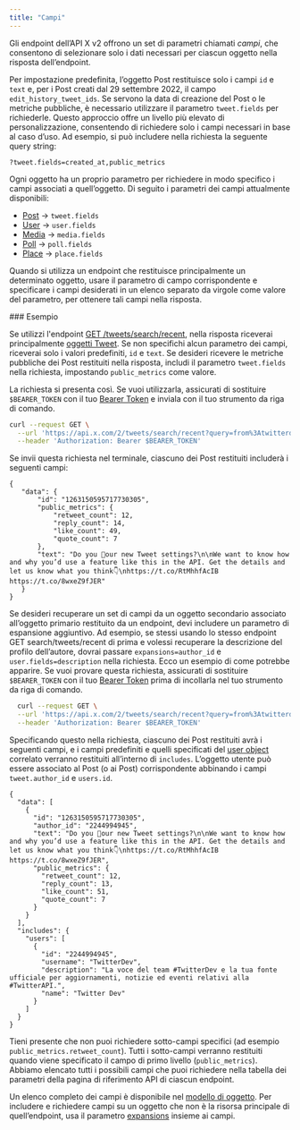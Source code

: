 ```yaml
---
title: "Campi"
---
```


Gli endpoint dell’API X v2 offrono un set di parametri chiamati _campi_, che consentono di selezionare solo i dati necessari per ciascun oggetto nella risposta dell’endpoint.

Per impostazione predefinita, l’oggetto Post restituisce solo i campi `id` e `text` e, per i Post creati dal 29 settembre 2022, il campo `edit_history_tweet_ids`. Se servono la data di creazione del Post o le metriche pubbliche, è necessario utilizzare il parametro `tweet.fields` per richiederle. Questo approccio offre un livello più elevato di personalizzazione, consentendo di richiedere solo i campi necessari in base al caso d’uso. Ad esempio, si può includere nella richiesta la seguente query string:

`?tweet.fields=created_at,public_metrics`

Ogni oggetto ha un proprio parametro per richiedere in modo specifico i campi associati a quell’oggetto. Di seguito i parametri dei campi attualmente disponibili:

- [Post](/it/x-api/fundamentals/data-dictionary#tweet) → `tweet.fields`
- [User](/it/x-api/fundamentals/data-dictionary#user) → `user.fields`
- [Media](/it/x-api/fundamentals/data-dictionary#media) → `media.fields`
- [Poll](/it/x-api/fundamentals/data-dictionary#poll) → `poll.fields`
- [Place](/it/x-api/fundamentals/data-dictionary#place) → `place.fields`

Quando si utilizza un endpoint che restituisce principalmente un determinato oggetto, usare il parametro di campo corrispondente e specificare i campi desiderati in un elenco separato da virgole come valore del parametro, per ottenere tali campi nella risposta.

<div id="example">
  ### Esempio
</div>

Se utilizzi l'endpoint [GET /tweets/search/recent](/it/x-api/posts/recent-search), nella risposta riceverai principalmente [oggetti Tweet](/it/x-api/fundamentals/data-dictionary#tweet). Se non specifichi alcun parametro dei campi, riceverai solo i valori predefiniti, `id` e `text`. Se desideri ricevere le metriche pubbliche dei Post restituiti nella risposta, includi il parametro `tweet.fields` nella richiesta, impostando `public_metrics` come valore.

La richiesta si presenta così. Se vuoi utilizzarla, assicurati di sostituire `$BEARER_TOKEN` con il tuo [Bearer Token](/it/resources/fundamentals/authentication) e inviala con il tuo strumento da riga di comando.

```bash
curl --request GET \
  --url 'https://api.x.com/2/tweets/search/recent?query=from%3Atwitterdev&tweet.fields=public_metrics' \
  --header 'Authorization: Bearer $BEARER_TOKEN'
```

Se invii questa richiesta nel terminale, ciascuno dei Post restituiti includerà i seguenti campi:

```
{
   "data": {
       "id": "1263150595717730305",
       "public_metrics": {
           "retweet_count": 12,
           "reply_count": 14,
           "like_count": 49,
           "quote_count": 7
       },
       "text": "Do you 👀our new Tweet settings?\n\nWe want to know how and why you’d use a feature like this in the API. Get the details and let us know what you think👇\nhttps://t.co/RtMhhfAcIB https://t.co/8wxeZ9fJER"
   }
}
```

Se desideri recuperare un set di campi da un oggetto secondario associato all’oggetto primario restituito da un endpoint, devi includere un parametro di espansione aggiuntivo. Ad esempio, se stessi usando lo stesso endpoint GET search/tweets/recent di prima e volessi recuperare la descrizione del profilo dell’autore, dovrai passare `expansions=author_id` e `user.fields=description` nella richiesta. Ecco un esempio di come potrebbe apparire. Se vuoi provare questa richiesta, assicurati di sostituire `$BEARER_TOKEN` con il tuo [Bearer Token](/it/resources/fundamentals/authentication) prima di incollarla nel tuo strumento da riga di comando.

```bash
  curl --request GET \
  --url 'https://api.x.com/2/tweets/search/recent?query=from%3Atwitterdev&tweet.fields=public_metrics&expansions=author_id&user.fields=description' \
  --header 'Authorization: Bearer $BEARER_TOKEN'
```

Specificando questo nella richiesta, ciascuno dei Post restituiti avrà i seguenti campi, e i campi predefiniti e quelli specificati del [user object](/it/x-api/fundamentals/data-dictionary#user) correlato verranno restituiti all’interno di `includes`. L’oggetto utente può essere associato al Post (o ai Post) corrispondente abbinando i campi `tweet.author_id` e `users.id`.

```
{
  "data": [
    {
      "id": "1263150595717730305",
      "author_id": "2244994945",
      "text": "Do you 👀our new Tweet settings?\n\nWe want to know how and why you’d use a feature like this in the API. Get the details and let us know what you think👇\nhttps://t.co/RtMhhfAcIB https://t.co/8wxeZ9fJER",
      "public_metrics": {
        "retweet_count": 12,
        "reply_count": 13,
        "like_count": 51,
        "quote_count": 7
      }
    }
  ],
  "includes": {
    "users": [
      {
        "id": "2244994945",
        "username": "TwitterDev",
        "description": "La voce del team #TwitterDev e la tua fonte ufficiale per aggiornamenti, notizie ed eventi relativi alla #TwitterAPI.",
        "name": "Twitter Dev"
      }
    ]
  }
}
```

Tieni presente che non puoi richiedere sotto-campi specifici (ad esempio `public_metrics.retweet_count`). Tutti i sotto-campi verranno restituiti quando viene specificato il campo di primo livello (`public_metrics`). Abbiamo elencato tutti i possibili campi che puoi richiedere nella tabella dei parametri della pagina di riferimento API di ciascun endpoint. 

Un elenco completo dei campi è disponibile nel [modello di oggetto](/it/x-api/fundamentals/data-dictionary#tweet). Per includere e richiedere campi su un oggetto che non è la risorsa principale di quell’endpoint, usa il parametro [expansions](/it/x-api/fundamentals/expansions) insieme ai campi.